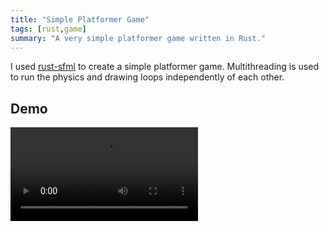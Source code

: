 ```yaml
---
title: "Simple Platformer Game"
tags: [rust,game]
summary: "A very simple platformer game written in Rust."
---
```


I used [rust-sfml](https://github.com/jeremyletang/rust-sfml) to create a simple platformer game. Multithreading is used to run the physics and drawing loops independently of each other.

## Demo

<Video src="/videos/platformer%20game%20demo.mp4"/>

## Source
The source for my rhythm game is available [on Github](https://github.com/realprogrammer5000/rust-learning/tree/RhythmGame)
